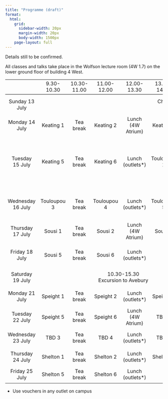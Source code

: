 ```yaml
---
title: "Programme (draft)"
format: 
  html:
    grid:
      sidebar-width: 20px
      margin-width: 20px
      body-width: 1500px
    page-layout: full
---
```



Details still to be confirmed.

All classes and talks take place in the Wolfson lecture room (4W 1.7) on the lower ground floor of building 4 West.

```{=html}

<style type="text/css">
tr { height: 3.5em; }

tr.toprow { height: 1.5em; }

tr.toprow td { border-bottom: thin solid black; }

td { text-align: center; }
</style>

<table leftmargin=10 cellspacing=0 cellpadding=5>
<tr class="toprow">
<td></td>
<td>9.30-10.30</td>
<td>10.30-11.00</td>
<td>11.00-12.00</td>
<td>12.00-13.30</td>
<td>13.30-14.30</td>
<td>14.30-15.30</td>
<td>15.30-16.00</td>
<td>16.15-17.15</td>
<td>18.00-19.00</td>
<td></td></tr>

<tr><td>Sunday 13 July</td>
<td></td> <td></td> <td></td> <td></td> <td colspan="2">Check-in from 15.00</td> <td></td>
<td>Tea (4W Atrium)</td><td>Dinner (Lime tree)</td></tr>

<tr><td>Monday 14 July</td>
<td>Keating 1</td><td>Tea break</td><td>Keating 2</td>
<td>Lunch (4W Atrium)</td>
<td>Keating 3</td><td>Tea break</td><td>Keating 4</td>
<td>Lawson</td><td>Dinner (Lime tree)</td></tr>

<tr><td>Tuesday 15 July</td>
<td>Keating 5</td><td>Tea break</td><td>Keating 6</td>
<td>Lunch (outlets*)</td>
<td>Touloupou 1</td><td>Tea break</td><td>Touloupou 2</td>
<td>Green</td><td>Dinner (Lime tree)</td>
<td>18.30-21.30<br>Outdoor games (Medical<br>centre sports field)</td></tr>

<tr><td>Wednesday 16 July</td>
<td>Touloupou 3</td><td>Tea break</td><td>Touloupou 4</td>
<td>Lunch (outlets*)</td>
<td>Touloupou 5</td><td>Tea break</td><td>Touloupou 6</td>
<td>TBD</td><td>Pizza and board games<br>(Claverton rooms)</td>
</tr>

<tr><td>Thursday 17 July</td>
<td>Sousi 1</td><td>Tea break</td><td>Sousi 2</td>
<td>Lunch (4W Atrium)</td>
<td>Sousi 3</td><td>Tea break</td><td>Sousi 4</td>
<td>Tripaldi</td><td>Dinner (Lime tree)</td>
</tr>

<tr><td>Friday 18 July</td>
<td>Sousi 5</td><td>Tea break</td><td>Sousi 6</td>
<td>Lunch (outlets*)</td>
<td colspan="3">14.15-16.15<br>Walking tour of Bath</td>
<td>16.45-18.00<br>Roman Baths</td></tr>


<tr><td>Saturday 19 July</td>
<td></td>
<td colspan="4">10.30-15.30<br>Excursion to Avebury</td></tr>
</tr>

<tr><td>Monday 21 July</td>
<td>Speight 1</td><td>Tea break</td><td>Speight 2</td>
<td>Lunch (outlets*)</td>
<td>Speight 3</td><td>Tea break</td><td>Speight 4</td>
<td>Lawson</td><td>Dinner (Lime tree)</td></tr>

<tr><td>Tuesday 22 July</td>
<td>Speight 5</td><td>Tea break</td><td>Speight 6</td>
<td>Lunch (4W Atrium)</td>
<td>TBD 1</td><td>Tea break</td><td>TBD 2</td>
<td>Green</td><td>Dinner (Lime tree)</td>
</tr>

<tr><td>Wednesday 23 July</td>
<td>TBD 3</td><td>Tea break</td><td>TBD 4</td>
<td>Lunch (outlets*)</td>
<td>TBD 5</td><td>Tea break</td><td>TBD 6</td>
<td>PhD student talks</td><td>Dinner (Lime tree)</td>
</tr>

<tr><td>Thursday 24 July</td>
<td>Shelton 1</td><td>Tea break</td><td>Shelton 2</td>
<td>Lunch (outlets*)</td>
<td>Shelton 3</td><td>Tea break</td><td>Shelton 4</td>
<td>Tripaldi</td><td>Dinner (TBD)</td>
</tr>

<tr><td>Friday 25 July</td>
<td>Shelton 5</td><td>Tea break</td><td>Shelton 6</td>
<td>Lunch (outlets*)</td></tr>

</table>

```

* Use vouchers in any outlet on campus
